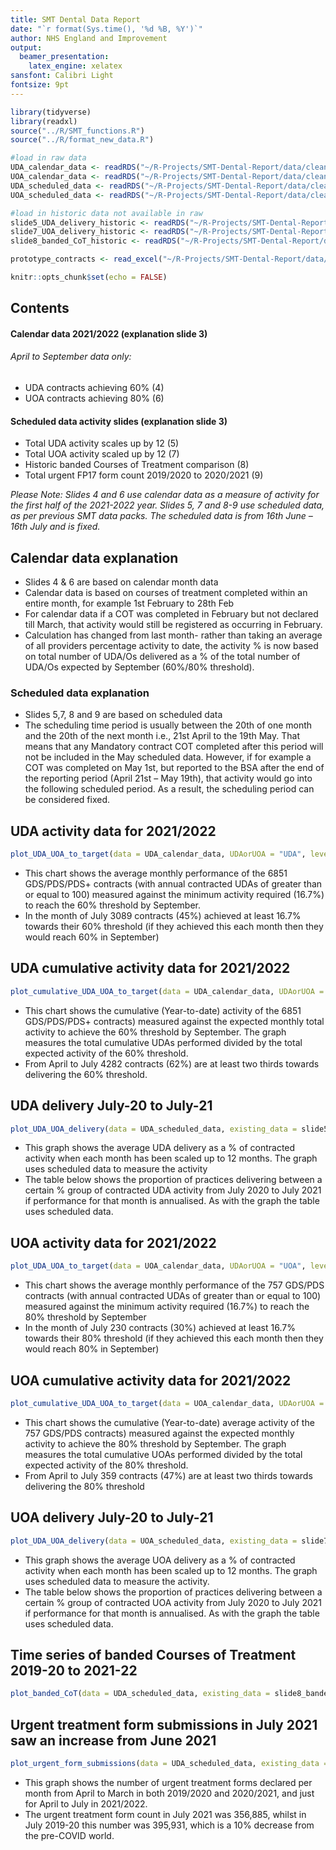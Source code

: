 ```yaml
---
title: SMT Dental Data Report 
date: "`r format(Sys.time(), '%d %B, %Y')`"
author: NHS England and Improvement
output:
  beamer_presentation:
    latex_engine: xelatex
sansfont: Calibri Light
fontsize: 9pt
---
```


```r
library(tidyverse)
library(readxl)
source("../R/SMT_functions.R")
source("../R/format_new_data.R")

#load in raw data
UDA_calendar_data <- readRDS("~/R-Projects/SMT-Dental-Report/data/cleaned_data_up_to_august/UDA_calendar_data.rds")
UOA_calendar_data <- readRDS("~/R-Projects/SMT-Dental-Report/data/cleaned_data_up_to_august/UOA_calendar_data.rds")
UDA_scheduled_data <- readRDS("~/R-Projects/SMT-Dental-Report/data/cleaned_data_up_to_august/UDA_scheduled_data.rds")
UOA_scheduled_data <- readRDS("~/R-Projects/SMT-Dental-Report/data/cleaned_data_up_to_august/UOA_scheduled_data.rds")

#load in historic data not available in raw
slide5_UDA_delivery_historic <- readRDS("~/R-Projects/SMT-Dental-Report/data/cleaned_data_up_to_august/slide5_UDA_delivery_historic.rds")
slide7_UOA_delivery_historic <- readRDS("~/R-Projects/SMT-Dental-Report/data/cleaned_data_up_to_august/slide7_UOA_delivery_historic.rds")
slide8_banded_CoT_historic <- readRDS("~/R-Projects/SMT-Dental-Report/data/cleaned_data_up_to_august/slide8_banded_CoT_historic.rds")

prototype_contracts <- read_excel("~/R-Projects/SMT-Dental-Report/data/prototype_contracts.xls")

```

```r
knitr::opts_chunk$set(echo = FALSE)
```

## Contents 

#### Calendar data 2021/2022 (explanation slide 3)
###### April to September data only:
* UDA contracts achieving 60% (4)
* UOA contracts achieving 80% (6)

#### Scheduled data activity slides (explanation slide 3)
* Total UDA activity scales up by 12 (5)
* Total UOA activity scaled up by 12 (7)
* Historic banded Courses of Treatment comparison (8)
* Total urgent FP17 form count 2019/2020 to 2020/2021 (9)  

*Please Note: Slides 4 and 6 use calendar data as a measure of activity for the first half of the 2021-2022 year.*
*Slides 5, 7 and 8-9 use scheduled data, as per previous SMT data packs.*
*The scheduled data is from 16th June – 16th July and is fixed.*

## Calendar data explanation {data-background="slide-backgrounds\NHS_background.JPG"}

* Slides 4 & 6 are based on calendar month data
* Calendar data is based on courses of treatment completed within an entire month, for example 1st February to 28th Feb
* For calendar data if a COT was completed in February but not declared till March, that activity would still be registered as
occurring in February.
* Calculation has changed from last month- rather than taking an average of all providers percentage activity to date, the activity %
is now based on total number of UDA/Os delivered as a % of the total number of UDA/Os expected by September (60%/80%
threshold).

### Scheduled data explanation
* Slides 5,7, 8 and 9 are based on scheduled data
* The scheduling time period is usually between the 20th of one month and the 20th of the next month i.e., 21st April to the
19th May. That means that any Mandatory contract COT completed after this period will not be included in the May
scheduled data. However, if for example a COT was completed on May 1st, but reported to the BSA after the end of the
reporting period (April 21st – May 19th), that activity would go into the following scheduled period. As a result, the
scheduling period can be considered fixed.


## UDA activity data for 2021/2022
```r
plot_UDA_UOA_to_target(data = UDA_calendar_data, UDAorUOA = "UDA", level = "National")
```

* This chart shows the average monthly performance of
the 6851 GDS/PDS/PDS+ contracts (with annual contracted UDAs
of greater than or equal to 100) measured against the minimum
activity required (16.7%) to reach the 60% threshold by
September. 
* In the month of July 3089 contracts (45%) achieved at least 16.7%
towards their 60% threshold (if they achieved this each month then
they would reach 60% in September)


## UDA cumulative activity data for 2021/2022

```r
plot_cumulative_UDA_UOA_to_target(data = UDA_calendar_data, UDAorUOA = "UDA", level = "National")
```

* This chart shows the cumulative (Year-to-date) activity
of the 6851 GDS/PDS/PDS+ contracts) measured against the
expected monthly total activity to achieve the 60% threshold by
September. The graph measures the total cumulative UDAs
performed divided by the total expected activity of the 60%
threshold.
* From April to July 4282 contracts (62%) are at least two thirds
towards delivering the 60% threshold.

## UDA delivery July-20 to July-21

```r
plot_UDA_UOA_delivery(data = UDA_scheduled_data, existing_data = slide5_UDA_delivery_historic, UDAorUOA = "UDA")
```

* This graph shows the average UDA delivery as a % of
contracted activity when each month has been scaled up to
12 months. The graph uses scheduled data to measure the
activity
* The table below shows the proportion of practices delivering
between a certain % group of contracted UDA activity from
July 2020 to July 2021 if performance for that
month is annualised. As with the graph the table uses
scheduled data.

## UOA activity data for 2021/2022

```r
plot_UDA_UOA_to_target(data = UOA_calendar_data, UDAorUOA = "UOA", level = "National")
```

* This chart shows the average monthly performance of
the 757 GDS/PDS contracts (with annual contracted UDAs of
greater than or equal to 100) measured against the minimum
activity required (16.7%) to reach the 80% threshold by September
* In the month of July 230 contracts (30%) achieved at least 16.7%
towards their 80% threshold (if they achieved this each month then
they would reach 80% in September)

## UOA cumulative activity data for 2021/2022

```r
plot_cumulative_UDA_UOA_to_target(data = UOA_calendar_data, UDAorUOA = "UOA", level = "National")
```

* This chart shows the cumulative (Year-to-date) average
activity of the 757 GDS/PDS contracts) measured against the
expected monthly activity to achieve the 80% threshold by
September. The graph measures the total cumulative UOAs
performed divided by the total expected activity of the 80%
threshold.
* From April to July 359 contracts (47%) are at least two thirds
towards delivering the 80% threshold

## UOA delivery July-20 to July-21

```r
plot_UDA_UOA_delivery(data = UOA_scheduled_data, existing_data = slide7_UOA_delivery_historic, UDAorUOA = "UOA")
```

* This graph shows the average UOA delivery as a % of contracted
activity when each month has been scaled up to 12 months. The
graph uses scheduled data to measure the activity. 
* The table below shows the proportion of practices delivering
between a certain % group of contracted UOA activity from July
2020 to July 2021 if performance for that month is annualised. As
with the graph the table uses scheduled data. 

## Time series of banded Courses of Treatment 2019-20 to 2021-22
```r
plot_banded_CoT(data = UDA_scheduled_data, existing_data = slide8_banded_CoT_historic)
```

## Urgent treatment form submissions in July 2021 saw an increase from June 2021

```r
plot_urgent_form_submissions(data = UDA_scheduled_data, existing_data = slide8_banded_CoT_historic)
```

* This graph shows the number of urgent treatment forms
declared per month from April to March in both
2019/2020 and 2020/2021, and just for April to July in
2021/2022. 
* The urgent treatment form count in July 2021 was
356,885, whilst in July 2019-20 this number was
395,931, which is a 10% decrease from the pre-COVID
world. 